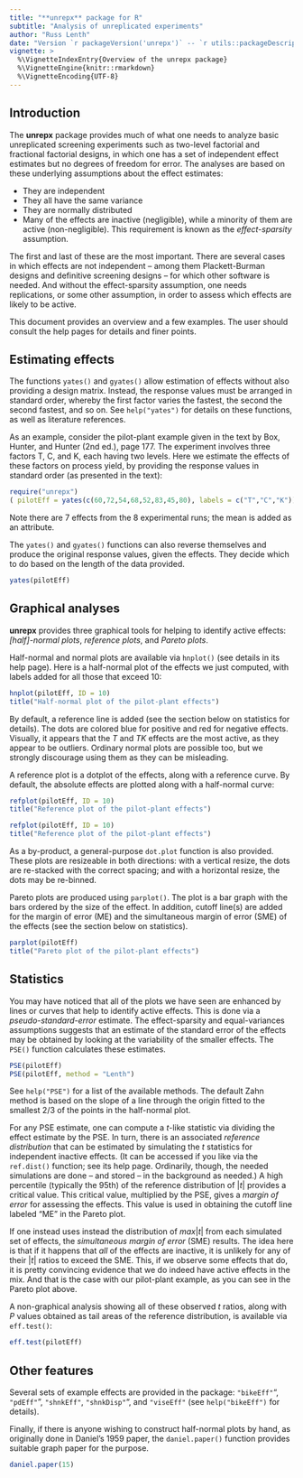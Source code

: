 ---
title: "**unrepx** package for R"
subtitle: "Analysis of unreplicated experiments"
author: "Russ Lenth"
date: "Version `r packageVersion('unrepx')` -- `r utils::packageDescription('unrepx')$Date`"
vignette: >
  %\VignetteIndexEntry{Overview of the unrepx package}
  %\VignetteEngine{knitr::rmarkdown}
  %\VignetteEncoding{UTF-8}
---


## Introduction
The **unrepx** package provides much of what one needs to analyze basic unreplicated
screening experiments such as two-level factorial and fractional factorial designs,
in which one has a set of independent effect estimates but no degrees of freedom for
error. The analyses are based on these underlying assumptions about the effect estimates:

- They are independent
- They all have the same variance
- They are normally distributed
- Many of the effects are inactive (negligible), while a minority of them are active (non-negligible). This requirement is known as the *effect-sparsity* assumption.

The first and last of these are the most important. There are several cases in which effects are not independent -- among them Plackett-Burman designs and definitive screening designs -- for which other software is needed. And without the effect-sparsity assumption, one needs replications, or some other assumption, in order to assess which effects are likely to be active.

This document provides an overview and a few examples. The user should consult the help pages for details and finer points.

## Estimating effects
The functions `yates()` and `gyates()` allow estimation of effects without also providing a design matrix. Instead, the response values must be arranged in standard order, whereby the first factor varies the fastest, the second the second fastest, and so on. See `help("yates")` for details on these functions, as well as literature references.

As an example, consider the pilot-plant example given in the text by Box, Hunter, and Hunter (2nd ed.), page 177. The experiment involves three factors T, C, and K, each having two levels. Here we estimate the effects of these factors on process yield, by providing the response values in standard order (as presented in the text):
```{r}
require("unrepx")
( pilotEff = yates(c(60,72,54,68,52,83,45,80), labels = c("T","C","K")) )
```
Note there are 7 effects from the 8 experimental runs; the mean is added as an attribute.

The `yates()` and `gyates()` functions can also reverse themselves and produce the original response values, given the effects. They decide which to do based on the length of the data provided.
```{r}
yates(pilotEff)
```

## Graphical analyses
**unrepx** provides three graphical tools for helping to identify active effects: *[half]-normal plots*, *reference plots*, and *Pareto plots*. 

Half-normal and normal plots are available via `hnplot()` (see details in its help page). Here is a half-normal plot of the effects we just computed, with labels added for all those that exceed 10:
```{r, fig.width=5, fig.height=5}
hnplot(pilotEff, ID = 10)
title("Half-normal plot of the pilot-plant effects")
```

By default, a reference line is added (see the section below on statistics for details). The dots are colored blue for positive and red for negative effects. Visually, it appears that the *T* and *TK* effects are the most active, as they appear to be outliers. Ordinary normal plots are possible too, but we strongly discourage using them as they can be misleading.

A reference plot is a dotplot of the effects, along with a reference curve. By default, the absolute effects are plotted along with a half-normal curve:
```{r, eval = FALSE}
refplot(pilotEff, ID = 10)
title("Reference plot of the pilot-plant effects")
```
```{r, echo = FALSE, fig.height=3, fig.width=5}
refplot(pilotEff, ID = 10)
title("Reference plot of the pilot-plant effects")
```

As a by-product, a general-purpose `dot.plot` function is also provided. These plots are resizeable in both directions: with a vertical resize, the dots are re-stacked with the correct spacing; and with a horizontal resize, the dots may be re-binned.

Pareto plots are produced using `parplot()`. The plot is a bar graph with the bars ordered by the size of the effect. In addition, cutoff line(s) are added for the margin of error (ME) and the simultaneous margin of error (SME) of the effects (see the section below on statistics). 
```{r, fig.width=5, fig.height=4}
parplot(pilotEff) 
title("Pareto plot of the pilot-plant effects")
```

## Statistics
You may have noticed that all of the plots we have seen are enhanced by lines or curves that help to identify active effects. This is done via a *pseudo-standard-error* estimate. The effect-sparsity and equal-variances assumptions suggests that an estimate of the standard error of the effects may be obtained by looking at the variability of the smaller effects. The `PSE()` function calculates these estimates. 
```{r}
PSE(pilotEff)
PSE(pilotEff, method = "Lenth")
```
See `help("PSE")` for a list of the available methods. The default Zahn method is based on the slope of a line through the origin fitted to the smallest 2/3 of the points in the half-normal plot. 

For any PSE estimate, one can compute a *t*-like statistic via dividing the effect estimate by the PSE. In turn, there is an associated *reference distribution* that can be estimated by simulating the *t* statistics for independent inactive effects. (It can be accessed if you like via the `ref.dist()` function; see its help page. Ordinarily, though, the needed simulations are done -- and stored -- in the background as needed.) A high percentile (typically the 95th) of the reference distribution of |*t*| provides a critical value. This critical value, multiplied by the PSE, gives a *margin of error* for assessing the effects. This value is used in obtaining the cutoff line labeled "ME" in the Pareto plot. 

If one instead uses instead the distribution of *max*|*t*| from each simulated set of effects, the *simultaneous margin of error* (SME) results. The idea here is that if it happens that *all* of the effects are inactive, it is unlikely for any of their |*t*| ratios to exceed the SME. This, if we observe some effects that do, it is pretty convincing evidence that we do indeed have active effects in the mix. And that is the case with our pilot-plant example, as you can see in the Pareto plot above.

A non-graphical analysis showing all of these observed *t* ratios, along with *P* values obtained as tail areas of the reference distribution, is available via `eff.test()`:
```{r}
eff.test(pilotEff)
```


## Other features
Several sets of example effects are provided in the package: `"bikeEff"`", `"pdEff"`", `"shnkEff"`, `"shnkDisp"`", and `"viseEff"` (see `help("bikeEff")` for details).

Finally, if there is anyone wishing to construct half-normal plots by hand, as originally done in Daniel's 1959 paper, the `daniel.paper()` function provides suitable graph paper for the purpose.
```{r, fig.height=5, fig.width=5}
daniel.paper(15)
```


